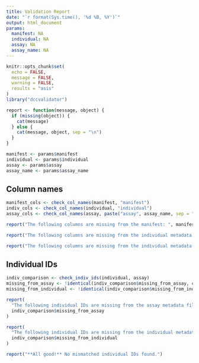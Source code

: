 ```yaml
---
title: Validation Report
date: "`r format(Sys.time(), '%d %B, %Y')`"
output: html_document
params:
  manifest: NA
  individual: NA
  assay: NA
  assay_name: NA
---
```


```r
knitr::opts_chunk$set(
  echo = FALSE,
  message = FALSE,
  warning = FALSE,
  results = "asis"
)
library("dccvalidator")

report <- function(message, object) {
  if (missing(object)) {
    cat(message)
  } else {
    cat(message, object, sep = "\n")
  }
}

```

```r
manifest <- params$manifest
individual <- params$individual
assay <- params$assay
assay_name <- params$assay_name
```

## Column names

```r
manifest_cols <- check_col_names(manifest, "manifest")
indiv_cols <- check_col_names(individual, "individual")
assay_cols <- check_col_names(assay, paste("assay", assay_name, sep = "_"))
```

```r
report("The following columns are missing from the manifest: ", manifest_cols)
```

```r
report("The following columns are missing from the individual metadata: ", indiv_cols)
```

```r
report("The following columns are missing from the individual metadata: ", assay_cols)
```


## Individual IDs

```r
indiv_comparison <- check_indiv_ids(individual, assay)
missing_from_assay <- !identical(indiv_comparison$missing_from_assay, character(0))
missing_from_individual <- !identical(indiv_comparison$missing_from_individual, character(0))
```

```r
report(
  "The following individual IDs are missing from the assay metadata file: ",
  indiv_comparison$missing_from_assay
)
```

```r
report(
  "The following individual IDs are missing from the individual metadata file: ",
  indiv_comparison$missing_from_individual
)
```

<!-- If neither assay nor individual metadata is missing individual IDs: -->

```r
report("**All good!** No mismatched individual IDs found.")
```
